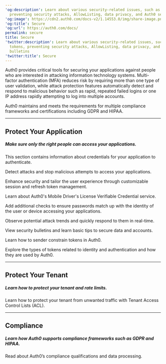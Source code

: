---
'og:description': Learn about various security-related issues, such as handling tokens,
  preventing security attacks, AllowListing, data privacy, and Auth0 security bulletins
'og:image': https://cdn2.auth0.com/docs-v2/1.14553.0/img/share-image.png
'og:title': Secure
'og:url': https://auth0.com/docs/
permalink: secure
title: Secure
'twitter:description': Learn about various security-related issues, such as handling
  tokens, preventing security attacks, AllowListing, data privacy, and Auth0 security
  bulletins
'twitter:title': Secure
---

<AuthDocsPipeline activeId="secure"/>

Auth0 provides critical tools for securing your applications against people who are interested in attacking information technology systems. Multi-factor authentication (MFA) reduces risk by requiring more than one type of user validation, while attack protection features automatically detect and respond to malicious behavior such as rapid, repeated failed logins or one IP address rapidly attempting to log into multiple accounts.

Auth0 maintains and meets the requirements for multiple compliance frameworks and certifications including GDPR and HIPAA.

---

## Protect Your Application

##### Make sure only the right people can access your applications.

<Card title="Application Credentials" href="/docs/secure/application-credentials">

This section contains information about credentials for your application to authenticate.

</Card><Card title="Attack Protection" href="/docs/secure/attack-protection">

Detect attacks and stop malicious attempts to access your applications.

</Card><Card title="Continuous Session Protection" href="/docs/secure/continuous-session-protection">

Enhance security and tailor the user experience through customizable session and refresh token management.

</Card><Card title="Auth0’s Mobile Driver's License Verification Service" href="/docs/secure/mdl-verification">

Learn about Auth0's Mobile Driver's License Verifiable Credential service.

</Card><Card title="Multi-Factor Authentication" href="/docs/secure/multi-factor-authentication">

Add additional checks to ensure passwords match up with the identity of the user or device accessing your applications.

</Card><Card title="Security Center" href="/docs/secure/security-center">

Observe potential attack trends and quickly respond to them in real-time.

</Card><Card title="Security Guidance" href="/docs/secure/security-guidance">

View security bulletins and learn basic tips to secure data and accounts.

</Card><Card title="Sender Constraining" href="/docs/secure/sender-constraining">

Learn how to sender constrain tokens in Auth0.

</Card><Card title="Tokens" href="/docs/secure/tokens">

Explore the types of tokens related to identity and authentication and how they are used by Auth0.

</Card>

---

## Protect Your Tenant

##### Learn how to protect your tenant and rate limits.

<Card title="Tenant Access Control List" href="/docs/secure/tenant-access-control-list">

Learn how to protect your tenant from unwanted traffic with Tenant Access Control Lists (ACL).

</Card>

---

## Compliance

##### Learn how Auth0 supports compliance frameworks such as GDPR and HIPAA.

<Card title="Data Privacy and Compliance" href="/docs/secure/data-privacy-and-compliance">

Read about Auth0’s compliance qualifications and data processing.

</Card>